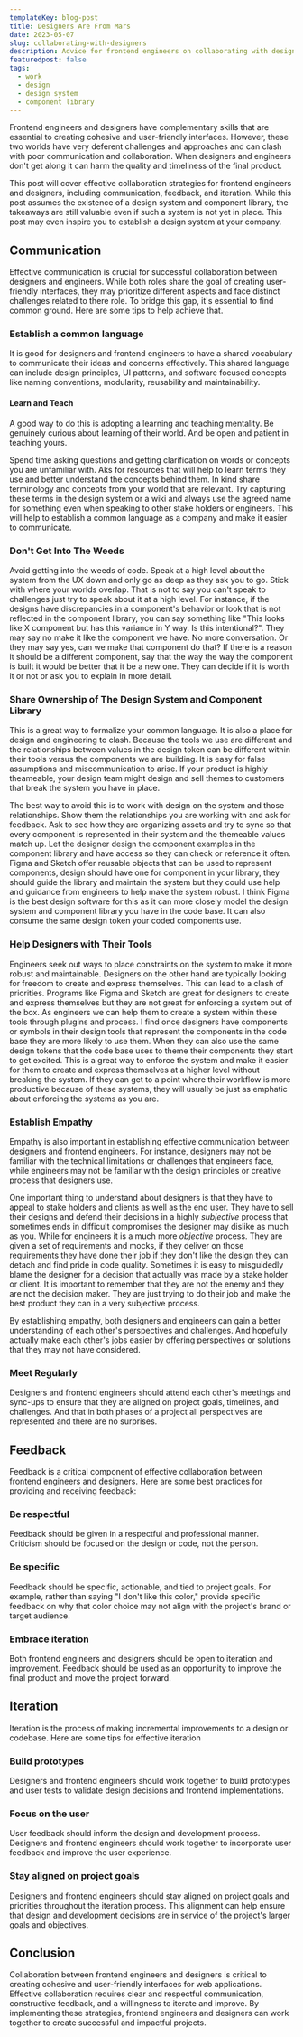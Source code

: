 ```yaml
---
templateKey: blog-post
title: Designers Are From Mars
date: 2023-05-07
slug: collaborating-with-designers
description: Advice for frontend engineers on collaborating with designers
featuredpost: false
tags:
  - work
  - design
  - design system
  - component library
---
```


Frontend engineers and designers have complementary skills that are essential to creating cohesive and user-friendly interfaces. However, these two worlds have very deferent challenges and approaches and can clash with poor communication and collaboration. When designers and engineers don't get along it can harm the quality and timeliness of the final product.

This post will cover effective collaboration strategies for frontend engineers and designers, including communication, feedback, and iteration. While this post assumes the existence of a design system and component library, the takeaways are still valuable even if such a system is not yet in place. This post may even inspire you to establish a design system at your company.

## Communication

Effective communication is crucial for successful collaboration between designers and engineers. While both roles share the goal of creating user-friendly interfaces, they may prioritize different aspects and face distinct challenges related to there role. To bridge this gap, it's essential to find common ground. Here are some tips to help achieve that.

### Establish a common language 

It is good for designers and frontend engineers to have a shared vocabulary to communicate their ideas and concerns effectively. This shared language can include design principles, UI patterns, and software focused concepts like naming conventions, modularity, reusability and maintainability.

#### Learn and Teach
A good way to do this is adopting a learning and teaching mentality. Be genuinely curious about learning of their world. And be open and patient in teaching yours.

Spend time asking questions and getting clarification on words or concepts you are unfamiliar with. Aks for resources that will help to learn terms they use and better understand the concepts behind them. In kind share terminology and concepts from your world that are relevant. Try capturing these terms in the design system or a wiki and always use the agreed name for something even when speaking to other stake holders or engineers. This will help to establish a common language as a company and make it easier to communicate. 

### Don't Get Into The Weeds
Avoid getting into the weeds of code. Speak at a high level about the system from the UX down and only go as deep as they ask you to go. Stick with where your worlds overlap. That is not to say you can't speak to challenges just try to speak about it at a high level. For instance, if the designs have discrepancies in a component's behavior or look that is not reflected in the component library, you can say something like "This looks like X component but has this variance in Y way. Is this intentional?". They may say no make it like the component we have. No more conversation. Or they may say yes, can we make that component do that? If there is a reason it should be a different component, say that the way the way the component is built it would be better that it be a new one. They can decide if it is worth it or not or ask you to explain in more detail.


### Share Ownership of The Design System and Component Library

This is a great way to formalize your common language. It is also a place for design and engineering to clash. Because the tools we use are different and the relationships between values in the design token can be different within their tools versus the components we are building. It is easy for false assumptions and miscommunication to arise. If your product is highly theameable, your design team might design and sell themes to customers that break the system you have in place.

The best way to avoid this is to work with design on the system and those relationships. Show them the relationships you are working with and ask for feedback. Ask to see how they are organizing assets and try to sync so that every component is represented in their system and the themeable values match up. Let the designer design the component examples in the component library and have access so they can check or reference it often. Figma and Sketch offer reusable objects that can be used to represent components, design should have one for component in your library, they should guide the library and maintain the system but they could use help and guidance from engineers to help make the system robust. I think Figma is the best design software for this as it can more closely model the design system and component library you have in the code base. It can also consume the same design token your coded components use.

### Help Designers with Their Tools

Engineers seek out ways to place constraints on the system to make it more robust and maintainable. Designers on the other hand are typically looking for freedom to create and express themselves. This can lead to a clash of priorities. Programs like Figma and Sketch are great for designers to create and express themselves but they are not great for enforcing a system out of the box. As engineers we can help them to create a system within these tools through plugins and process. I find once designers have components or symbols in their design tools that represent the components in the code base they are more likely to use them. When they can also use the same design tokens that the code base uses to theme their components they start to get excited. This is a great way to enforce the system and make it easier for them to create and express themselves at a higher level without breaking the system. If they can get to a point where their workflow is more productive because of these systems, they will usually be just as emphatic about enforcing the systems as you are.

### Establish Empathy 
Empathy is also important in establishing effective communication between designers and frontend engineers. For instance, designers may not be familiar with the technical limitations or challenges that engineers face, while engineers may not be familiar with the design principles or creative process that designers use.

One important thing to understand about designers is that they have to appeal to stake holders and clients as well as the end user. They have to sell their designs and defend their decisions in a highly _subjective_ process that sometimes ends in difficult compromises the designer may dislike as much as you. While for engineers it is a much more _objective_ process. They are given a set of requirements and mocks, if they deliver on those requirements they have done their job if they don't like the design they can detach and find pride in code quality. Sometimes it is easy to misguidedly blame the designer for a decision that actually was made by a stake holder or client. It is important to remember that they are not the enemy and they are not the decision maker. They are just trying to do their job and make the best product they can in a very subjective process.

By establishing empathy, both designers and engineers can gain a better understanding of each other's perspectives and challenges. And hopefully actually make each other's jobs easier by offering perspectives or solutions that they may not have considered.

### Meet Regularly

Designers and frontend engineers should attend each other's meetings and sync-ups to ensure that they are aligned on project goals, timelines, and challenges. And that in both phases of a project all perspectives are represented and there are no surprises.



## Feedback

Feedback is a critical component of effective collaboration between frontend engineers and designers. Here are some best practices for providing and receiving feedback:

### Be respectful

Feedback should be given in a respectful and professional manner. Criticism should be focused on the design or code, not the person.

### Be specific

Feedback should be specific, actionable, and tied to project goals. For example, rather than saying "I don't like this color," provide specific feedback on why that color choice may not align with the project's brand or target audience.

### Embrace iteration 

Both frontend engineers and designers should be open to iteration and improvement. Feedback should be used as an opportunity to improve the final product and move the project forward.

## Iteration

Iteration is the process of making incremental improvements to a design or codebase. Here are some tips for effective iteration

### Build prototypes

Designers and frontend engineers should work together to build prototypes and user tests to validate design decisions and frontend implementations.

### Focus on the user 

User feedback should inform the design and development process. Designers and frontend engineers should work together to incorporate user feedback and improve the user experience.

### Stay aligned on project goals

Designers and frontend engineers should stay aligned on project goals and priorities throughout the iteration process. This alignment can help ensure that design and development decisions are in service of the project's larger goals and objectives.

## Conclusion

Collaboration between frontend engineers and designers is critical to creating cohesive and user-friendly interfaces for web applications. Effective collaboration requires clear and respectful communication, constructive feedback, and a willingness to iterate and improve. By implementing these strategies, frontend engineers and designers can work together to create successful and impactful projects.